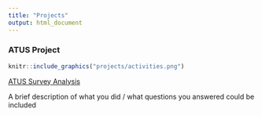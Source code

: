 ```yaml
---
title: "Projects"
output: html_document
---
```


### ATUS Project

```r
knitr::include_graphics("projects/activities.png")
```

[ATUS Survey Analysis](projects/ATUS_project.html)

A brief description of what you did / what questions you answered could be included